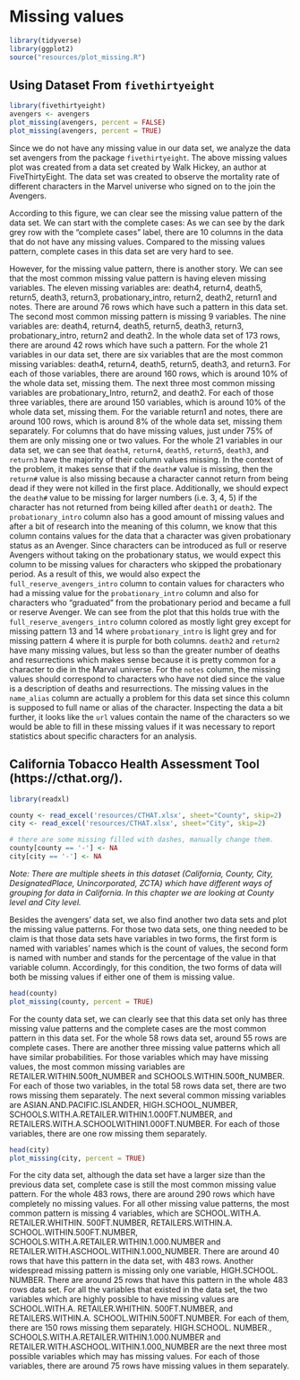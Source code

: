 # Missing values 

```r
library(tidyverse)
library(ggplot2)
source("resources/plot_missing.R")
```


## Using Dataset From `fivethirtyeight` 

```r
library(fivethirtyeight)
avengers <- avengers
plot_missing(avengers, percent = FALSE)
plot_missing(avengers, percent = TRUE)
```

Since we do not have any missing value in our data set, we analyze the data set avengers from the package `fivethirtyeight`. The above missing values plot was created from a data set created by Walk Hickey, an author at FiveThirtyEight. The data set was created to observe the mortality rate of different characters in the Marvel universe who signed on to the join the Avengers.

According to this figure, we can clear see the missing value pattern of the data set. We can start with the complete cases: As we can see by the dark grey row with the "complete cases" label, there are 10 columns in the data that do not have any missing values. Compared to the missing values pattern, complete cases in this data set are very hard to see. 

However, for the missing value pattern, there is another story. We can see that the most common missing value pattern is having eleven missing variables. The eleven missing variables are: death4, return4, death5, return5, death3, return3, probationary_intro, return2, death2, return1 and notes. There are around 76 rows which have such a pattern in this data set. The second most common missing pattern is missing 9 variables. The nine variables are: death4, return4, death5, return5, death3, return3, probationary_intro, return2 and death2. In the whole data set of 173 rows, there are around 42 rows which have such a pattern. For the whole 21 variables in our data set, there are six variables that are the most common missing variables: death4, return4, death5, return5, death3, and return3. For each of those variables, there are around 160 rows, which is around 10% of the whole data set, missing them. The next three most common missing variables are probationary_Intro, return2, and death2. For each of those three variables, there are around 150 variables, which is around 10% of the whole data set, missing them. For the variable return1 and notes, there are around 100 rows, which is around 8% of the whole data set, missing them separately. For columns that do have missing values, just under 75% of them are only missing one or two values. For the whole 21 variables in our data set, we can see that `death4`, `return4`, `death5`, `return5`, `death3`, and `return3` have the majority of their column values missing. In the context of the problem, it makes sense that if the `death#` value is missing, then the `return#` value is also missing because a character cannot return from being dead if they were not killed in the first place. Additionally, we should expect the `death#` value to be missing for larger numbers (i.e. 3, 4, 5) if the character has not returned from being killed after `death1` or `death2`. The `probationary_intro` column also has a good amount of missing values and after a bit of research into the meaning of this column, we know that this column contains values for the data that a character was given probationary status as an Avenger. Since characters can be introduced as full or reserve Avengers without taking on the probationary status, we would expect this column to be missing values for characters who skipped the probationary period. As a result of this, we would also expect the `full_reserve_avengers_intro` column to contain values for characters who had a missing value for the `probationary_intro` column and also for characters who "graduated" from the probationary period and became a full or reserve Avenger. We can see from the plot that this holds true with the `full_reserve_avengers_intro` column colored as mostly light grey except for missing pattern 13 and 14 where `probationary_intro` is light grey and for missing pattern 4 where it is purple for both columns. `death2` and `return2` have many missing values, but less so than the greater number of deaths and resurrections which makes sense because it is pretty common for a character to die in the Marval universe. For the `notes` column, the missing values should correspond to characters who have not died since the value is a description of deaths and resurrections. The missing values in the `name_alias` column are actually a problem for this data set since this column is supposed to full name or alias of the character. Inspecting the data a bit further, it looks like the `url` values contain the name of the characters so we would be able to fill in these missing values if it was necessary to report statistics about specific characters for an analysis. 


## California Tobacco Health Assessment Tool (https://cthat.org/). 


```r
library(readxl)

county <- read_excel('resources/CTHAT.xlsx', sheet="County", skip=2)
city <- read_excel('resources/CTHAT.xlsx', sheet="City", skip=2)

# there are some missing filled with dashes, manually change them. 
county[county == '-'] <- NA
city[city == '-'] <- NA
```


*Note: There are multiple sheets in this dataset (California, County, City, DesignatedPlace, Unincorporated, ZCTA) which have different ways of grouping for data in California. In this chapter we are looking at County level and City level.* 

Besides the avengers’ data set, we also find another two data sets and plot the missing value patterns. For those two data sets, one thing needed to be claim is that those data sets have variables in two forms, the first form is named with variables’ names which is the count of values, the second form is named with number and stands for the percentage of the value in that variable column. Accordingly, for this condition, the two forms of data will both be missing values if either one of them is missing value. 


```r
head(county)
plot_missing(county, percent = TRUE)
```

For the county data set, we can clearly see that this data set only has three missing value patterns and the complete cases are the most common pattern in this data set. For the whole 58 rows data set, around 55 rows are complete cases. There are another three missing value patterns which all have similar probabilities. For those variables which may have missing values, the most common missing variables are RETAILER.WITHIN.500ft_NUMBER and SCHOOLS.WITHIN.500ft_NUMBER. For each of those two variables, in the total 58 rows data set, there are two rows missing them separately. The next several common missing variables are ASIAN.AND.PACIFIC.ISLANDER, HIGH.SCHOOL_NUMBER, SCHOOLS.WITH.A.RETAILER.WITHIN.1.000FT.NUMBER,  and RETAILERS.WITH.A.SCHOOLWITHIN1.000FT.NUMBER. For each of those variables, there are one row missing them separately.


```r
head(city)
plot_missing(city, percent = TRUE)
```

For the city data set, although the data set have a larger size than the previous data set, complete case is still the most common missing value pattern. For the whole 483 rows, there are around 290 rows which have completely no missing values. For all other missing value patterns, the most common pattern is missing 4 variables, which are SCHOOL.WITH.A. RETAILER.WHITHIN. 500FT.NUMBER, RETAILERS.WITHIN.A. SCHOOL.WITHIN.500FT.NUMBER, SCHOOLS.WITH.A.RETAILER.WITHIN.1.000.NUMBER and RETAILER.WITH.ASCHOOL.WITHIN.1.000_NUMBER. There are around 40 rows that have this pattern in the data set, with 483 rows. Another widespread missing pattern is missing only one variable, HIGH.SCHOOL. NUMBER. There are around 25 rows that have this pattern in the whole 483 rows data set. For all the variables that existed in the data set, the two variables which are highly possible to have missing values are SCHOOL.WITH.A. RETAILER.WHITHIN. 500FT.NUMBER, and RETAILERS.WITHIN.A. SCHOOL.WITHIN.500FT.NUMBER. For each of them, there are 150 rows missing them separately. HIGH.SCHOOL. NUMBER., SCHOOLS.WITH.A.RETAILER.WITHIN.1.000.NUMBER and RETAILER.WITH.ASCHOOL.WITHIN.1.000_NUMBER are the next three most possible variables which may has missing values. For each of those variables, there are around 75 rows have missing values in them separately. 
